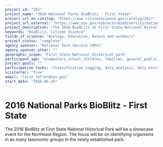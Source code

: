 ```yaml
---
project_id: "282"
project_name: "2016 National Parks BioBlitz - First State"
project_url_on_catalog: "https://www.citizenscience.gov/catalog/282/"
project_url_external: "https://www.nps.gov/subjects/biodiversity/national-parks-bioblitz.htm"
project_description: "The 2016 BioBlitz at First State National Historical Park will be a showcase event for the Northeast Region. The focus will be on identifying organisms in as many taxonomic groups in the newly established park."
keywords: "BioBlitz, Citizen Science"
fields_of_science: "Biology, Education, Nature and outdoors"
project_status: "complete"
agency_sponsor: "National Park Service (NPS)"
agency_sponsor_other: ""
geographic_scope: "First State National Historical park"
participant_age: "elementary_school_children, families, general_public, middle_school_children, targeted_group, teens"
project_goals: ""
participation_tasks: "classification_tagging, data_analysis, data_entry, finding_entities, identification, learning, observation, site_selection_description, specimen_sample_collection"
scistarter: "true"
email: "lorin_felter@nps.gov"
start_date: "2016-05-20"
---
```


# 2016 National Parks BioBlitz - First State

The 2016 BioBlitz at First State National Historical Park will be a showcase event for the Northeast Region. The focus will be on identifying organisms in as many taxonomic groups in the newly established park.
